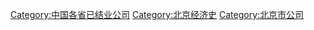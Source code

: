 [[Category:中国各省已结业公司|Category:中国各省已结业公司]]
[[Category:北京经济史|Category:北京经济史]]
[[Category:北京市公司|Category:北京市公司]]